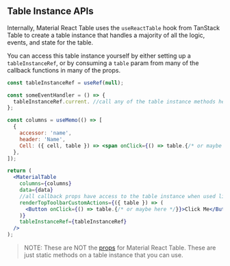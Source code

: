 
<Head>
  <title>Table Instance APIs - Material React Table Docs</title>
  <meta
    name="description"
    content="All the table instance methods and objects that can be accessed from the table instance in Material React Table"
  />
  <meta
    property="og:title"
    content="Material React Table Table Instance API Reference"
  />
  <meta
    property="og:description"
    content="A reference of all the table instance api methods and objects that can be used in Material React Table"
  />
</Head>

## Table Instance APIs

Internally, Material React Table uses the `useReactTable` hook from TanStack Table to create a table instance that handles a majority of all the logic, events, and state for the table.

You can access this table instance yourself by either setting up a `tableInstanceRef`, or by consuming a `table` param from many of the callback functions in many of the props.

```jsx
const tableInstanceRef = useRef(null);

const someEventHandler = () => {
  tableInstanceRef.current. //call any of the table instance methods here
};

const columns = useMemo(() => [
  {
    accessor: 'name',
    header: 'Name',
    Cell: ({ cell, table }) => <span onClick={() => table.{/* or maybe here */}}></span>,
  },
]);

return (
  <MaterialTable
    columns={columns}
    data={data}
    //all callback props have access to the table instance when used like this
    renderTopToolbarCustomActions={({ table }) => (
      <Button onClick={() => table.{/* or maybe here */}}>Click Me</Button>
    )}
    tableInstanceRef={tableInstanceRef}
  />
);
```

> NOTE: These are NOT the [props](/docs/api/props) for Material React Table. These are just static methods on a table instance that you can use.

<TableInstanceAPIsTable />

<SourceCode />
